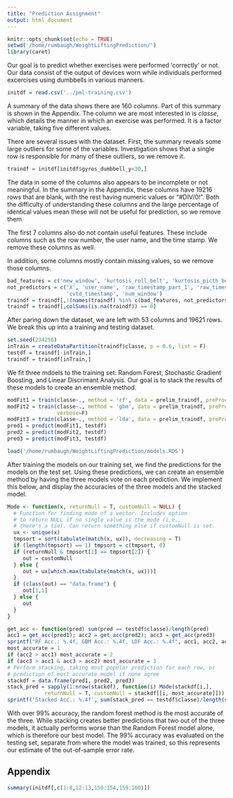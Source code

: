 ```yaml
---
title: "Prediction Assignment"
output: html_document
---
```


```r
knitr::opts_chunk$set(echo = TRUE)
setwd('/home/rumbaugh/WeightLiftingPrediction/')
library(caret)
```

Our goal is to predict whether exercises were performed 'correctly' or not. Our data consist of the output of devices worn while individuals performed excercises using dumbbells in various manners. 

```r
initdf = read.csv('../pml-training.csv')
```

A summary of the data shows there are 160 columns. Part of this summary is shown in the Appendix. The column we are most interested in is *classe*, which details the manner in which an exercise was performed. It is a factor variable, taking five different values. 

There are several issues with the dataset. First, the summary reveals some large outliers for some of the variables. Investigation shows that a single row is responsible for many of these outliers, so we remove it. 

```r
traindf = initdf[initdf$gyros_dumbbell_y<30,]
```

The data in some of the columns also appears to be incomplete or not meaningful. In the summary in the Appendix, these columns have 19216 rows that are blank, with the rest having numeric values or "#DIV/0!". Both the difficulty of understanding these columns and the large percentage of identical values mean these will not be useful for prediction, so we remove them

The first 7 columns also do not contain useful features. These include columns such as the row number, the user name, and the time stamp. We remove these columns as well. 

In addition, some columns mostly contain missing values, so we remove those columns. 

```r
bad_features = c('new_window', 'kurtosis_roll_belt', 'kurtosis_picth_belt', 'kurtosis_yaw_belt', 'skewness_roll_belt', 'skewness_roll_belt.1', 'skewness_yaw_belt', 'max_yaw_belt', 'min_yaw_belt', 'amplitude_yaw_belt', 'kurtosis_roll_arm', 'kurtosis_picth_arm', 'kurtosis_yaw_arm', 'skewness_roll_arm', 'skewness_pitch_arm', 'skewness_yaw_arm', 'kurtosis_roll_dumbbell', 'kurtosis_picth_dumbbell', 'kurtosis_yaw_dumbbell', 'skewness_roll_dumbbell', 'skewness_pitch_dumbbell', 'skewness_yaw_dumbbell', 'max_yaw_dumbbell', 'amplitude_yaw_dumbbell', 'kurtosis_roll_forearm', 'kurtosis_picth_forearm', 'kurtosis_yaw_forearm', 'skewness_roll_forearm', 'skewness_pitch_forearm', 'skewness_yaw_forearm', 'max_yaw_forearm', 'min_yaw_forearm', 'amplitude_yaw_forearm','min_yaw_dumbbell')
not_predictors = c('X', 'user_name', 'raw_timestamp_part_1', 'raw_timestamp_part_2',
                   'cvtd_timestamp', 'num_window')
traindf = traindf[,!(names(traindf) %in% c(bad_features, not_predictors))]
traindf = traindf[,colSums(is.na(traindf)) == 0]
```

After paring down the dataset, we are left with 53 columns and 19621 rows. We break this up into a training and testing dataset.

``` r
set.seed(234256)
inTrain = createDataPartition(traindf$classe, p = 0.6, list = F)
testdf = traindf[-inTrain,]
traindf = traindf[inTrain,]
```

We fit three mdoels to the training set: Random Forest, Stochastic Gradient Boosting, and Linear Discrimant Analysis. Our goal is to stack the results of these models to create an ensemble method.
``` r
modFit1 = train(classe~., method = 'rf', data = prelim_traindf, preProcess = c('scale', 'center'))
modFit2 = train(classe~., method = 'gbm', data = prelim_traindf, preProcess = c('center', 'scale'),
                verbose=F)
modFit3 = train(classe~., method = 'lda', data = prelim_traindf, preProcess = c('scale', 'center'))
pred1 = predict(modFit1, testdf)
pred2 = predict(modFit2, testdf)
pred3 = predict(modFit3, testdf)
```
``` r
load('/home/rumbaugh/WeightLiftingPrediction/models.RDS')
```

After training the models on our training set, we find the predictions for the models on the test set. Using these predictions, we can create an ensemble method by having the three models vote on each prediction. We implement this below, and display the accuracies of the three models and the stacked model.
```r
Mode <- function(x, returnNull = T, customNull = NULL) {
  # Function for finding mode of a vector. Includes option
  # to return NULL if no single value is the mode (i.e., 
  # there's a tie). Can return something else if customNull is set.
  ux <- unique(x)
  tmpsort = sort(tabulate(match(x, ux)), decreasing = T)
  if (length(tmpsort) == 1) tmpsort = c(tmpsort, 0)
  if (returnNull & tmpsort[1] == tmpsort[2]) {
     out = customNull
  } else {
     out = ux[which.max(tabulate(match(x, ux)))]
  }
  if (class(out) == "data.frame") {
     out[1,1]
  } else {
     out
  }
}
```
```r
get_acc <- function(pred) sum(pred == testdf$classe)/length(pred)
acc1 = get_acc(pred1); acc2 = get_acc(pred2); acc3 = get_acc(pred3)
sprintf("RF Acc.: %.4f, GBM Acc.: %.4f, LDF Acc.: %.4f", acc1, acc2, acc3)
most_accurate = 1
if (acc2 > acc1) most_accurate = 2
if (acc3 > acc1 & acc3 > acc2) most_accurate = 3
# Perform stacking, taking most popular prediction for each row, or
# prediction of most accurate model if none agree
stackdf = data.frame(pred1, pred2, pred3)
stack_pred = sapply(1:nrow(stackdf), function(i) Mode(stackdf[i,],
            returnNull = T, customNull = stackdf[[i, most_accurate]]))
sprintf('Stacked Acc.: %.4f', sum(stack_pred == testdf$classe)/length(stack_pred))
```
With over 99% accuracy, the random forest method is the most accurate of the three. While stacking creates better predictions that two out of the three models, it actually performs worse than the Random Forest model alone, which is therefore our best model. The 99% accuracy was evaluated on the testing set, separate from where the model was trained, so this represents our estimate of the out-of-sample error rate. 

## Appendix
```r
summary(initdf[,c(1:8,12:13,150:154,159:160)])
```
